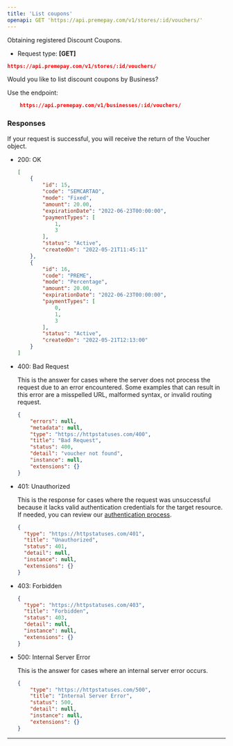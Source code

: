 ```yaml
---
title: 'List coupons'
openapi: GET 'https://api.premepay.com/v1/stores/:id/vouchers/'
---
```

Obtaining registered Discount Coupons.

* Request type: **\[GET]**

```json
https://api.premepay.com/v1/stores/:id/vouchers/
```

Would you like to list discount coupons by Business?

Use the endpoint:

```json
    https://api.premepay.com/v1/businesses/:id/vouchers/
```


### **Responses**

If your request is successful, you will receive the return of the Voucher object.

- 200: OK
    
    ```json
    [
        {
            "id": 15,
            "code": "SEMCARTAO",
            "mode": "Fixed",
            "amount": 20.00,
            "expirationDate": "2022-06-23T00:00:00",
            "paymentTypes": [
                1,
                3
            ],
            "status": "Active",
            "createdOn": "2022-05-21T11:45:11"
        },
        {
            "id": 16,
            "code": "PREME",
            "mode": "Percentage",
            "amount": 20.00,
            "expirationDate": "2022-06-23T00:00:00",
            "paymentTypes": [
                0,
                1,
                3
            ],
            "status": "Active",
            "createdOn": "2022-05-21T12:13:00"
        }
    ]
    ```
    
- 400: Bad Request
    
    This is the answer for cases where the server does not process the request due to an error encountered. Some examples that can result in this error are a misspelled URL, malformed syntax, or invalid routing request.
    
    ```json
    {
        "errors": null,
        "metadata": null,
        "type": "https://httpstatuses.com/400",
        "title": "Bad Request",
        "status": 400,
        "detail": "voucher not found",
        "instance": null,
        "extensions": {}
    }
    ```
    
- 401: Unauthorized
    
    This is the response for cases where the request was unsuccessful because it lacks valid authentication credentials for the target resource.
    If needed, you can review our [authentication process](https://www.notion.so/Authentication-c941a0cb8e2647b187d87fcf8a314b37?pvs=21).
    
    ```json
    {
      "type": "https://httpstatuses.com/401",
      "title": "Unauthorized",
      "status": 401,
      "detail": null,
      "instance": null,
      "extensions": {}
    }
    ```
    
- 403: Forbidden
    
    ```json
    {
      "type": "https://httpstatuses.com/403",
      "title": "Forbidden",
      "status": 403,
      "detail": null,
      "instance": null,
      "extensions": {}
    }
    ```
    
- 500: Internal Server Error
    
    This is the answer for cases where an internal server error occurs.
    
    ```json
    {
        "type": "https://httpstatuses.com/500",
        "title": "Internal Server Error",
        "status": 500,
        "detail": null,
        "instance": null,
        "extensions": {}
    }
    ```
    

---


